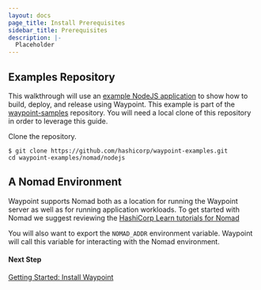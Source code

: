 ```yaml
---
layout: docs
page_title: Install Prerequisites
sidebar_title: Prerequisites
description: |-
  Placeholder
---
```


<!-- Make this a partial -->

## Examples Repository

This walkthrough will use an [example NodeJS application](https://github.com/hashicorp/waypoint-examples/tree/master/nomad/nodejs)
to show how to build, deploy, and release using Waypoint. This example is part of the [waypoint-samples](https://github.com/hashicorp/waypoint-examples)
repository. You will need a local clone of this repository in order to leverage this guide.

Clone the repository.

```shell-session
$ git clone https://github.com/hashicorp/waypoint-examples.git
cd waypoint-examples/nomad/nodejs
```

## A Nomad Environment

Waypoint supports Nomad both as a location for running the Waypoint server as well as for running application workloads. To get
started with Nomad we suggest reviewing the [HashiCorp Learn tutorials for Nomad](https://learn.hashicorp.com/nomad)

You will also want to export the `NOMAD_ADDR` environment variable. Waypoint will call this variable for interacting with the Nomad
environment.

#### Next Step

[Getting Started: Install Waypoint](/docs/getting-started/nomad-example-app/install-waypoint)

<!-- End partial -->
